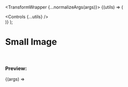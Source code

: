 


  <TransformWrapper {...normalizeArgs(args)}>
    {(utils) => (
      <div>
        <Controls {...utils} />
        <TransformComponent>
          <img src={exampleImg} alt="" />
        </TransformComponent>
      </div>
    )}
  </TransformWrapper>
);

<Meta
  title="Examples/Small Image"
  component={TransformWrapper}
  argTypes={argsTypes}
/>

# Small Image

<br />

### Preview:

<Canvas>
  <Story name="Small Image">{(args) => <Template {...args} />}</Story>
</Canvas>

## Component API

<ArgsTable story="Small Image" />
